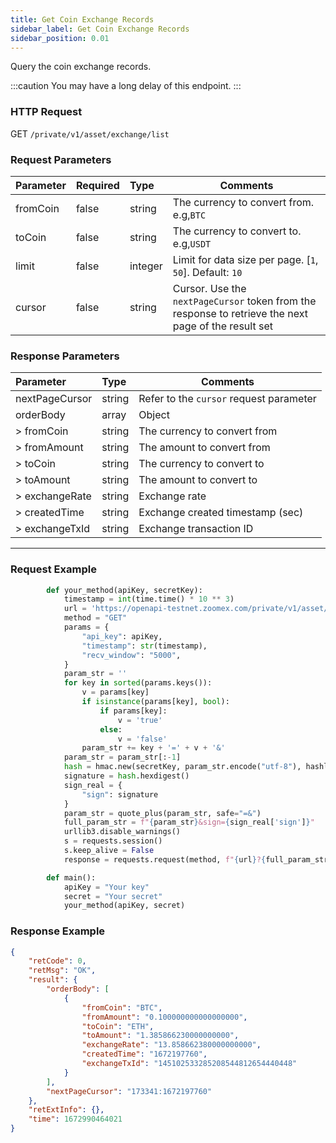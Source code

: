 ```yaml
---
title: Get Coin Exchange Records
sidebar_label: Get Coin Exchange Records
sidebar_position: 0.01
---
```


Query the coin exchange records.


:::caution
You may have a long delay of this endpoint.
:::

### HTTP Request
GET `/private/v1/asset/exchange/list`

### Request Parameters
| Parameter | Required | Type | Comments|
|:----- |:-------|:-----|------ |
|fromCoin |false |string |The currency to convert from. e.g,`BTC` |
|toCoin |false |string |The currency to convert to. e.g,`USDT` |
|limit |false |integer |Limit for data size per page. [`1`, `50`]. Default: `10`|
|cursor |false |string |Cursor. Use the `nextPageCursor` token from the response to retrieve the next page of the result set|

### Response Parameters
| Parameter | Type | Comments|
|:----- |:-----|----- |
|nextPageCursor |string|Refer to the `cursor` request parameter |
|orderBody |array |Object |
|> fromCoin |string |The currency to convert from |
|> fromAmount |string |The amount to convert from |
|> toCoin |string |The currency to convert to |
|> toAmount |string |The amount to convert to |
|> exchangeRate |string |Exchange rate |
|> createdTime |string |Exchange created timestamp (sec) |
|> exchangeTxId |string |Exchange transaction ID |

---

### Request Example

``` python
        def your_method(apiKey, secretKey):
            timestamp = int(time.time() * 10 ** 3)
            url = 'https://openapi-testnet.zoomex.com/private/v1/asset/exchange/list'
            method = "GET"
            params = {
                "api_key": apiKey,
                "timestamp": str(timestamp),
                "recv_window": "5000",
            }
            param_str = ''
            for key in sorted(params.keys()):
                v = params[key]
                if isinstance(params[key], bool):
                    if params[key]:
                        v = 'true'
                    else:
                        v = 'false'
                param_str += key + '=' + v + '&'
            param_str = param_str[:-1]
            hash = hmac.new(secretKey, param_str.encode("utf-8"), hashlib.sha256)
            signature = hash.hexdigest()
            sign_real = {
                "sign": signature
            }
            param_str = quote_plus(param_str, safe="=&")
            full_param_str = f"{param_str}&sign={sign_real['sign']}"
            urllib3.disable_warnings()
            s = requests.session()
            s.keep_alive = False
            response = requests.request(method, f"{url}?{full_param_str}", verify=False)

        def main():
            apiKey = "Your key"
            secret = "Your secret"
            your_method(apiKey, secret)

```

### Response Example

```json
{
    "retCode": 0,
    "retMsg": "OK",
    "result": {
        "orderBody": [
            {
                "fromCoin": "BTC",
                "fromAmount": "0.100000000000000000",
                "toCoin": "ETH",
                "toAmount": "1.385866230000000000",
                "exchangeRate": "13.858662380000000000",
                "createdTime": "1672197760",
                "exchangeTxId": "145102533285208544812654440448"
            }
        ],
        "nextPageCursor": "173341:1672197760"
    },
    "retExtInfo": {},
    "time": 1672990464021
}
```
